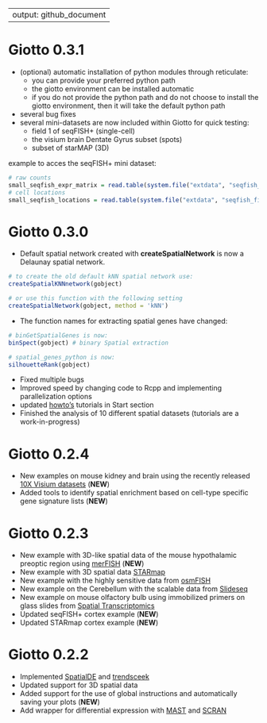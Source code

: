 
---
output: github_document
---


# Giotto 0.3.1

- (optional) automatic installation of python modules through reticulate:  
  - you can provide your preferred python path
  - the giotto environment can be installed automatic
  - if you do not provide the python path and do not choose to install the giotto environment, then it will take the default python path  
- several bug fixes
- several mini-datasets are now included within Giotto for quick testing:  
  - field 1 of seqFISH+ (single-cell)
  - the visium brain Dentate Gyrus subset (spots)
  - subset of starMAP (3D)  
  
example to acces the seqFISH+ mini dataset:
```r
# raw counts
small_seqfish_expr_matrix = read.table(system.file("extdata", "seqfish_field_expr.txt", package = 'Giotto'))
# cell locations
small_seqfish_locations = read.table(system.file("extdata", "seqfish_field_locs.txt", package = 'Giotto'))
```


# Giotto 0.3.0

- Default spatial network created with **createSpatialNetwork** is now a Delaunay spatial network.
```r
# to create the old default kNN spatial network use:
createSpatialKNNnetwork(gobject)

# or use this function with the following setting
createSpatialNetwork(gobject, method = 'kNN')
```

- The function names for extracting spatial genes have changed:
```r
# binGetSpatialGenes is now:
binSpect(gobject) # binary Spatial extraction

# spatial_genes_python is now:
silhouetteRank(gobject)
```

- Fixed multiple bugs
- Improved speed by changing code to Rcpp and implementing parallelization options
- updated [howto's](./docs/getting_started.html) tutorials in Start section
- Finished the analysis of 10 different spatial datasets (tutorials are a work-in-progress)

# Giotto 0.2.4

- New examples on mouse kidney and brain using the recently released [10X Visium datasets](https://www.10xgenomics.com/spatial-transcriptomics/) (**NEW**)
- Added tools to identify spatial enrichment based on cell-type specific gene signature lists  (**NEW**)


# Giotto 0.2.3

- New example with 3D-like spatial data of the mouse hypothalamic preoptic region using [merFISH](https://science.sciencemag.org/content/362/6416/eaau5324) (**NEW**)  
- New example with 3D spatial data [STARmap](https://science.sciencemag.org/content/361/6400/eaat5691)
- New example with the highly sensitive data from [osmFISH](https://www.nature.com/articles/s41592-018-0175-z)
- New example on the Cerebellum with the scalable data from [Slideseq](https://science.sciencemag.org/content/363/6434/1463)
- New example on mouse olfactory bulb using immobilized primers on glass slides from [Spatial Transcriptomics](https://science.sciencemag.org/content/353/6294/78)
- Updated seqFISH+ cortex example (**NEW**)
- Updated STARmap cortex example (**NEW**)


# Giotto 0.2.2

- Implemented [SpatialDE](https://github.com/Teichlab/SpatialDE) and [trendsceek](https://github.com/edsgard/trendsceek)
- Updated support for 3D spatial data  
- Added support for the use of global instructions and automatically saving your plots (**NEW**)
- Add wrapper for differential expression with [MAST](https://github.com/RGLab/MAST) and [SCRAN](https://bioconductor.org/packages/release/bioc/html/scran.html)


